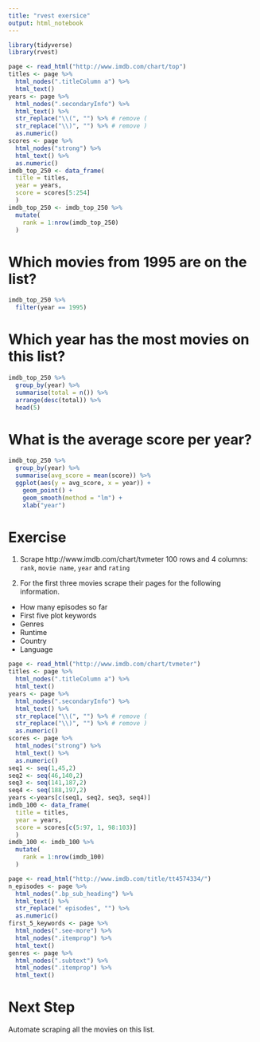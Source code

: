 ```yaml
---
title: "rvest exersice"
output: html_notebook
---
```


```r
library(tidyverse)
library(rvest)
```

```r
page <- read_html("http://www.imdb.com/chart/top")
titles <- page %>%
  html_nodes(".titleColumn a") %>%
  html_text()
years <- page %>%
  html_nodes(".secondaryInfo") %>%
  html_text() %>%
  str_replace("\\(", "") %>% # remove (
  str_replace("\\)", "") %>% # remove )
  as.numeric()
scores <- page %>%
  html_nodes("strong") %>%
  html_text() %>%
  as.numeric()
imdb_top_250 <- data_frame(
  title = titles, 
  year = years, 
  score = scores[5:254]
  )
imdb_top_250 <- imdb_top_250 %>%
  mutate(
    rank = 1:nrow(imdb_top_250)
  )
```

# Which movies from 1995 are on the list?

```r
imdb_top_250 %>%
  filter(year == 1995)
```

# Which year has the most movies on this list?

```r
imdb_top_250 %>% 
  group_by(year) %>%
  summarise(total = n()) %>%
  arrange(desc(total)) %>%
  head(5)
```

# What is the average score per year?

```r
imdb_top_250 %>% 
  group_by(year) %>%
  summarise(avg_score = mean(score)) %>%
  ggplot(aes(y = avg_score, x = year)) +
    geom_point() +
    geom_smooth(method = "lm") +
    xlab("year")
```

# Exercise

1. Scrape http://www.imdb.com/chart/tvmeter 100 rows and 4 columns: `rank`, `movie name`, `year` and `rating`

1. For the first three movies scrape their pages for the following information.
  - How many episodes so far
  - First five plot keywords
  - Genres
  - Runtime
  - Country
  - Language

```r
page <- read_html("http://www.imdb.com/chart/tvmeter")
titles <- page %>%
  html_nodes(".titleColumn a") %>%
  html_text()
years <- page %>%
  html_nodes(".secondaryInfo") %>%
  html_text() %>%
  str_replace("\\(", "") %>% # remove (
  str_replace("\\)", "") %>% # remove )
  as.numeric()
scores <- page %>%
  html_nodes("strong") %>%
  html_text() %>%
  as.numeric()
seq1 <- seq(1,45,2)
seq2 <- seq(46,140,2)
seq3 <- seq(141,187,2)
seq4 <- seq(188,197,2)
years <-years[c(seq1, seq2, seq3, seq4)]
imdb_100 <- data_frame(
  title = titles, 
  year = years, 
  score = scores[c(5:97, 1, 98:103)]
  )
imdb_100 <- imdb_100 %>%
  mutate(
    rank = 1:nrow(imdb_100)
  )
```

```r
page <- read_html("http://www.imdb.com/title/tt4574334/")
n_episodes <- page %>%
  html_nodes(".bp_sub_heading") %>%
  html_text() %>%
  str_replace(" episodes", "") %>%
  as.numeric()
first_5_keywords <- page %>%
  html_nodes(".see-more") %>%
  html_nodes(".itemprop") %>%
  html_text()
genres <- page %>%
  html_nodes(".subtext") %>%
  html_nodes(".itemprop") %>%
  html_text()
```

# Next Step

Automate scraping all the movies on this list.
